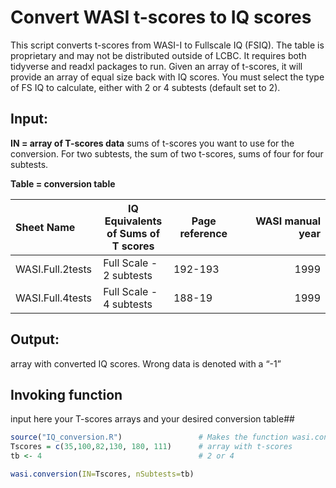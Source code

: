 # Convert WASI t-scores to IQ scores

This script converts t-scores from WASI-I to Fullscale IQ (FSIQ). The table is proprietary and may not be distributed outside of LCBC.
It requires both tidyverse and readxl packages to run. Given an array of t-scores, it will provide an array of equal size back with IQ scores.
You must select the type of FS IQ to calculate, either with 2 or 4 subtests (default set to 2).

## Input:

**IN  =  array of T-scores data**
sums of t-scores you want to use for the conversion. For two subtests, the sum of two t-scores, sums of four for four subtests.


**Table = conversion table**

| Sheet Name | IQ Equivalents of Sums of T scores | Page reference|WASI manual year |
|:----|----|----|----:|
| WASI.Full.2tests | Full Scale - 2 subtests | 192-193 | 1999 |
| WASI.Full.4tests | Full Scale - 4 subtests | 188-19 | 1999 |

## Output: 
array with converted IQ scores. Wrong data is denoted with a "-1"



## Invoking function 
input here your T-scores arrays and your desired conversion table##

```r
source("IQ_conversion.R")                 # Makes the function wasi.conversion() available
Tscores = c(35,100,82,130, 180, 111)      # array with t-scores
tb <- 4                                   # 2 or 4

wasi.conversion(IN=Tscores, nSubtests=tb)
```
